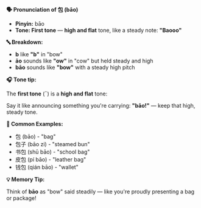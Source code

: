 **🗣️ Pronunciation of 包 (bāo)**

- **Pinyin:** bāo
- **Tone: First tone** — **high and flat** tone, like a steady note: **"Baooo"**

**🔤 Breakdown:**

- **b** like **"b"** in "bow"
- **āo** sounds like **"ow"** in "cow" but held steady and high
- **bāo** sounds like **"bow"** with a steady high pitch

**🎧 Tone tip:**

The **first tone** (ˉ) is a **high and flat** tone:

Say it like announcing something you're carrying: **"bāo!"** — keep that high, steady tone.

**📝 Common Examples:**

- 包 (bāo) - "bag"
- 包子 (bāo zi) - "steamed bun"
- 书包 (shū bāo) - "school bag"
- 皮包 (pí bāo) - "leather bag"
- 钱包 (qián bāo) - "wallet"

**💡 Memory Tip:**

Think of **bāo** as "bow" said steadily — like you're proudly presenting a bag or package!
